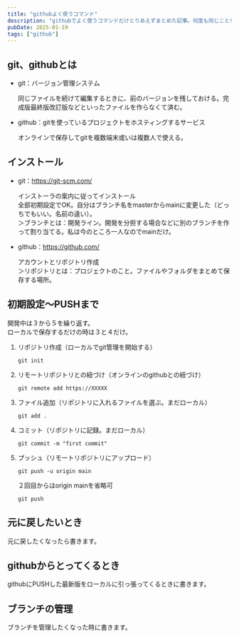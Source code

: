 ```yaml
---
title: "githubよく使うコマンド"
description: "githubでよく使うコマンドだけとりあえずまとめた記事。何度も同じことを調べたくない。"
pubDate: 2025-01-19
tags: ["github"]
---
```


## git、githubとは
- git：バージョン管理システム

    同じファイルを続けて編集するときに、前のバージョンを残しておける。完成版最終版改訂版などといったファイルを作らなくて済む。

- github：gitを使っているプロジェクトをホスティングするサービス

    オンラインで保存してgitを複数端末或いは複数人で使える。


## インストール
- git：https://git-scm.com/

    インストーラの案内に従ってインストール<br/>
    全部初期設定でOK。自分はブランチ名をmasterからmainに変更した（どっちでもいい。名前の違い）。<br/>
    ＞ブランチとは：開発ライン。開発を分担する場合などに別のブランチを作って割り当てる。私は今のところ一人なのでmainだけ。

- github：https://github.com/

    アカウントとリポジトリ作成<br/>
    ＞リポジトリとは：プロジェクトのこと。ファイルやフォルダをまとめて保存する場所。

    

## 初期設定～PUSHまで
開発中は３から５を繰り返す。<br/>
ローカルで保存するだけの時は３と４だけ。

1. リポジトリ作成（ローカルでgit管理を開始する）
    ```
    git init
    ```
2. リモートリポジトリとの紐づけ（オンラインのgithubとの紐づけ）
    ```
    git remote add https://XXXXX
    ```
3. ファイル追加（リポジトリに入れるファイルを選ぶ。まだローカル）
    ```（ファイル全部の場合）
    git add .
    ```
4. コミット（リポジトリに記録。まだローカル）
    ```
    git commit -m "first commit"
    ```
5. プッシュ（リモートリポジトリにアップロード）
    ```
    git push -u origin main
    ```
    ２回目からはorigin mainを省略可
    ```
    git push
    ```

## 元に戻したいとき

元に戻したくなったら書きます。

## githubからとってくるとき

githubにPUSHした最新版をローカルに引っ張ってくるときに書きます。

## ブランチの管理

ブランチを管理したくなった時に書きます。